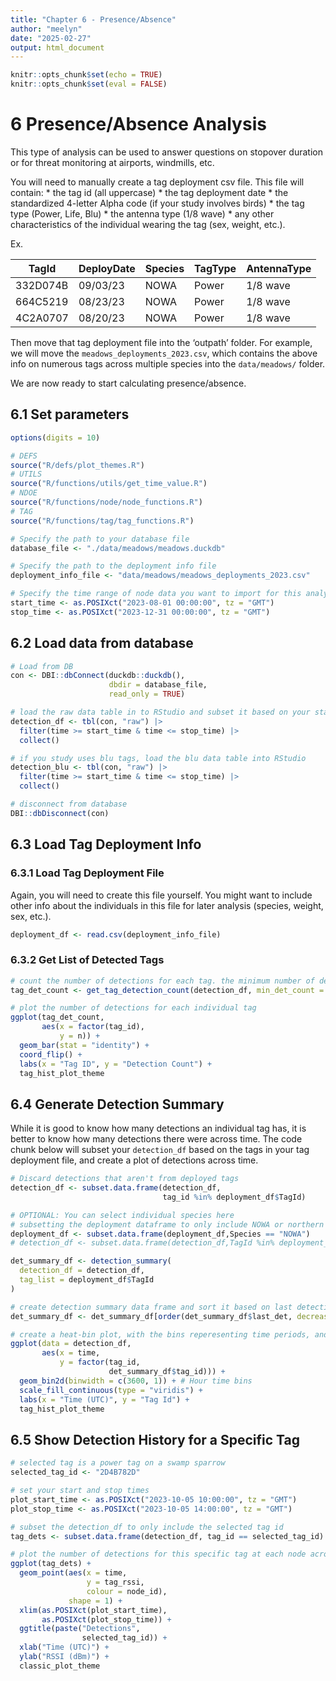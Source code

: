 ```yaml
---
title: "Chapter 6 - Presence/Absence"
author: "meelyn"
date: "2025-02-27"
output: html_document
---
```


```r
knitr::opts_chunk$set(echo = TRUE)
knitr::opts_chunk$set(eval = FALSE)
```

# 6 Presence/Absence Analysis

This type of analysis can be used to answer questions on stopover duration or for threat monitoring at airports, windmills, etc.

You will need to manually create a tag deployment csv file. This file will contain:
* the tag id (all uppercase)
* the tag deployment date
* the standardized 4-letter Alpha code (if your study involves birds)
* the tag type (Power, Life, Blu)
* the antenna type (1/8 wave)
* any other characteristics of the individual wearing the tag (sex, weight, etc.).

Ex.

|TagId|DeployDate|Species|TagType|AntennaType|
|-----|----------|-------|-------|-----------|
|332D074B|09/03/23|NOWA|Power|1/8 wave|
|664C5219|08/23/23|NOWA|Power|1/8 wave|
|4C2A0707|08/20/23|NOWA|Power|1/8 wave|

Then move that tag deployment file into the 'outpath' folder. For example, we will move the `meadows_deployments_2023.csv`, which contains the above info on numerous tags across multiple species into the `data/meadows/` folder.

We are now ready to start calculating presence/absence.

## 6.1 Set parameters
```r
options(digits = 10)

# DEFS
source("R/defs/plot_themes.R")
# UTILS
source("R/functions/utils/get_time_value.R")
# NDOE
source("R/functions/node/node_functions.R")
# TAG
source("R/functions/tag/tag_functions.R")

# Specify the path to your database file
database_file <- "./data/meadows/meadows.duckdb"

# Specify the path to the deployment info file
deployment_info_file <- "data/meadows/meadows_deployments_2023.csv"

# Specify the time range of node data you want to import for this analysis
start_time <- as.POSIXct("2023-08-01 00:00:00", tz = "GMT")
stop_time <- as.POSIXct("2023-12-31 00:00:00", tz = "GMT")
```

## 6.2 Load data from database
```r
# Load from DB
con <- DBI::dbConnect(duckdb::duckdb(), 
                      dbdir = database_file, 
                      read_only = TRUE)

# load the raw data table in to RStudio and subset it based on your start and stop times
detection_df <- tbl(con, "raw") |> 
  filter(time >= start_time & time <= stop_time) |>
  collect()

# if you study uses blu tags, load the blu data table into RStudio
detection_blu <- tbl(con, "raw") |> 
  filter(time >= start_time & time <= stop_time) |>
  collect()

# disconnect from database
DBI::dbDisconnect(con)
```

## 6.3 Load Tag Deployment Info

### 6.3.1 Load Tag Deployment File

Again, you will need to create this file yourself. You might want to include other info about the individuals in this file for later analysis (species, weight, sex, etc.).
```r
deployment_df <- read.csv(deployment_info_file)
```

### 6.3.2 Get List of Detected Tags
```r
# count the number of detections for each tag. the minimum number of detections to be included in this dataframe is 250000. You can set the `min_det_count` to whatever is appropriate for your study.
tag_det_count <- get_tag_detection_count(detection_df, min_det_count = 250000)

# plot the number of detections for each individual tag
ggplot(tag_det_count, 
       aes(x = factor(tag_id), 
           y = n)) +
  geom_bar(stat = "identity") +
  coord_flip() +
  labs(x = "Tag ID", y = "Detection Count") +
  tag_hist_plot_theme
```

## 6.4 Generate Detection Summary

While it is good to know how many detections an individual tag has, it is better to know how many detections there were across time. The code chunk below will subset your `detection_df` based on the tags in your tag deployment file, and create a plot of detections across time.
```r
# Discard detections that aren't from deployed tags
detection_df <- subset.data.frame(detection_df, 
                                  tag_id %in% deployment_df$TagId)

# OPTIONAL: You can select individual species here
# subsetting the deployment dataframe to only include NOWA or northern waterthrush
deployment_df <- subset.data.frame(deployment_df,Species == "NOWA")
# detection_df <- subset.data.frame(detection_df,TagId %in% deployment_df$TagId)

det_summary_df <- detection_summary(
  detection_df = detection_df,
  tag_list = deployment_df$TagId
)

# create detection summary data frame and sort it based on last detection date
det_summary_df <- det_summary_df[order(det_summary_df$last_det, decreasing = TRUE), ]

# create a heat-bin plot, with the bins reperesenting time periods, and the color representing the number of detections
ggplot(data = detection_df, 
       aes(x = time, 
           y = factor(tag_id, 
                      det_summary_df$tag_id))) +
  geom_bin2d(binwidth = c(3600, 1)) + # Hour time bins
  scale_fill_continuous(type = "viridis") +
  labs(x = "Time (UTC)", y = "Tag Id") +
  tag_hist_plot_theme

```

## 6.5 Show Detection History for a Specific Tag

```r
# selected tag is a power tag on a swamp sparrow
selected_tag_id <- "2D4B782D"

# set your start and stop times
plot_start_time <- as.POSIXct("2023-10-05 10:00:00", tz = "GMT")
plot_stop_time <- as.POSIXct("2023-10-05 14:00:00", tz = "GMT")

# subset the detection_df to only include the selected tag id
tag_dets <- subset.data.frame(detection_df, tag_id == selected_tag_id)

# plot the number of detections for this specific tag at each node across time
ggplot(tag_dets) +
  geom_point(aes(x = time, 
                 y = tag_rssi, 
                 colour = node_id), 
             shape = 1) +
  xlim(as.POSIXct(plot_start_time), 
       as.POSIXct(plot_stop_time)) +
  ggtitle(paste("Detections", 
                selected_tag_id)) +
  xlab("Time (UTC)") +
  ylab("RSSI (dBm)") +
  classic_plot_theme
```